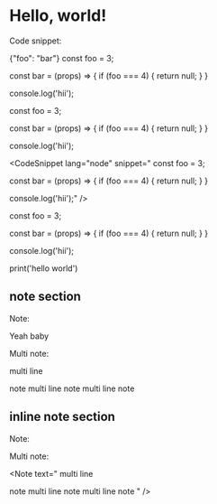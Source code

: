 # Hello, world!

Code snippet:

<CodeSnippet lang="json">
{"foo": "bar"}
</CodeSnippet>

<CodeSnippet lang="node">
const foo = 3;

const bar = (props) => {
  if (foo === 4) {
    return null;
  }
}

console.log('hii');
</CodeSnippet>

<CodeSnippet lang="node">
  const foo = 3;

  const bar = (props) => {
    if (foo === 4) {
      return null;
    }
  }

  console.log('hii');
</CodeSnippet>

<CodeSnippet lang="node" snippet="
const foo = 3;

const bar = (props) => {
  if (foo === 4) {
    return null;
  }
}

console.log('hii');" />

<CodeSnippet lang="node">
const foo = 3;

const bar = (props) => {
  if (foo === 4) {
    return null;
  }
}

console.log('hii');
</CodeSnippet>

<CodeSnippet lang="python">print('hello world')</CodeSnippet>

## note section

Note:

<Note>Yeah baby</Note>

Multi note:

<Note>
multi line

note multi line note multi line note
</Note>

## inline note section

Note:

<Note text="Yeah baby" />

Multi note:

<Note text="
multi line

note multi line note multi line note
" />

